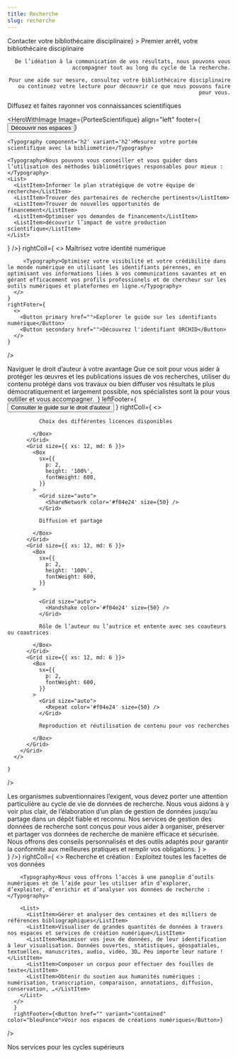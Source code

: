 ```yaml
---
title: Recherche
slug: recherche
---
```



<SuperHero
  title="Amplifier l’impact de vos recherches"
  imageName='recherche'
/>

<Section bg='vertFonce'>
  <HeroWithImage
    Image={Bibliothecaire}
    align="right"
    footer={<Button href="../nous-joindre/notre-equipe" primary>Contacter votre bibliothécaire disciplinaire</Button>}
  >
    <Typography component="h2" variant="h2">Premier arrêt, votre bibliothécaire disciplinaire</Typography>

    De l’idéation à la communication de vos résultats, nous pouvons vous accompagner tout au long du cycle de la recherche.

    Pour une aide sur mesure, consultez votre bibliothécaire disciplinaire ou continuez votre lecture pour découvrir ce que nous pouvons faire pour vous.

  </HeroWithImage>
</Section>

<Section>
<Typography component="h2" variant="display2">Diffusez et faites rayonner vos connaissances scientifiques</Typography> 
<RichList>
    <RichListItemWithLink
      title="Rédiger et produire"
      description="Nous vous proposons une panoplie de ressources et d'aides à la rédaction savante et à la production d'outils de diffusion de vos recherches."
      href="/recherche/rediger"
      linkText="Voir les services"
    />
    <RichListItemWithLink 
      title="Diffuser vos savoir"
      description="Nous vous proposons une multitude de services pour optimiser la publication, la diffusion et la conservation des résultats de vos travaux de recherche."
      href="/recherche/diffuser/"
      linkText="Voir les services"
    />
  </RichList>

</Section>


<Section bg='rose300'>
  <Carousel1
    title="La science ouverte et le libre accès, une culture institutionnelle"
    description="Nous sommes activement engagées dans le projet de la science ouverte, qui vise à démocratiser l’accès à la science et tout en favorisant la réutilisation des savoirs: libre accès, données ouvertes, logiciels ouverts, science citoyenne, etc. "
  >
    <CardWithIcon
      color="vertFonce"
      title="Qu'est-ce que le libre accès?"
      Icon={Laptop}
      moreText="Comprendre le concept"
      href="#"
      small
    />
    <CardWithIcon
      color="vertFonce"
      title="Déposer sa thèse ou son mémoire dans Papyrus"
      Icon={DownloadSimple}
      moreText="Voir les étapes"
      href="https://boite-outils.bib.umontreal.ca/gerer-diffuser/deposer-these-memoire "
      small
    />
    <CardWithIcon
      color="vertFonce"
      title="Déposer facilement son article en libre accès"
      Icon={DownloadSimple}
      moreText="Utiliser le formulaire rapide"
      href="https://depot-libre-acces.bib.umontreal.ca/connexion"
      small
    />
    <CardWithIcon
      color="vertFonce"
      title="Comprendre la politique institutionnelle sur le libre accès"
      Icon={Plugs}
      moreText="En savoir plus"
      href="#"
      small
    />
  </Carousel1>

</Section>

<Section bg='bleu600'>

  <HeroWithImage
    Image={PorteeScientifique}
    align="left"
    footer={<Button primary href='/espaces/'>Découvrir nos espaces</Button>}
  >
    <Typography component='h2' variant='h2'>Mesurez votre portée scientifique avec la bibliométrie</Typography>
    
    <Typography>Nous pouvons vous conseiller et vous guider dans l’utilisation des méthodes bibliométriques responsables pour mieux :</Typography>
    <List> 
      <ListItem>Informer le plan stratégique de votre équipe de recherche</ListItem>
      <ListItem>Trouver des partenaires de recherche pertinents</ListItem>
      <ListItem>Trouver de nouvelles opportunités de financement</ListItem>
      <ListItem>Optimiser vos demandes de financement</ListItem>
      <ListItem>découvrir l’impact de votre production scientifique</ListItem>
    </List>
  </HeroWithImage>
</Section>


<Section>
  <HeroWithText 
    leftColl={<IconInSquare color='vertPale' icon={<UserFocus color="vertFonce" />} />}
    rightColl={
      <>
        <Typography component="h2" variant="h2">Maîtrisez votre identité numérique</Typography>
        
         <Typography>Optimisez votre visibilité et votre crédibilité dans le monde numérique en utilisant les identifiants pérennes, en optimisant vos informations liées à vos communications savantes et en gérant efficacement vos profils professionels et de chercheur sur les outils numériques et plateformes en ligne.</Typography>
      </>
    }
    rightFoter={
      <>
        <Button primary href="">Explorer le guide sur les identifiants numérique</Button>
        <Button secondary href="">Découvrez l'identifiant ORCHID</Button>
      </>
    }
  />

</Section>

<Section bg="rose300">
  <HeroWithText2
    leftColl={
      <>
        <Typography variant="h2">Naviguer le droit d’auteur à votre avantage</Typography>
        <Typography>Que ce soit pour vous aider à protéger les œuvres et les publications issues de vos recherches, utiliser du contenu protégé dans vos travaux ou bien diffuser vos résultats le plus démocratiquement et largement possible, nos spécialistes sont là pour vous outiller et vous accompagner. </Typography>
      </>
    }
    leftFooter={
      <Button primary href="https://boite-outils.bib.umontreal.ca/gerer-diffuser/droit-auteur/guide-droit-auteur">Consulter le guide sur le droit d'auteur</Button>
    }
    rightColl={
      <>
        <Grid container spacing={2}>
          <Grid size={{ xs: 12, md: 6 }}>
            <Box
              sx={{
                p: 2,
                height: '100%',
                fontWeight: 600,
              }}
            >
              <Grid size="auto">
                <CheckSquareOffset color='#f04e24' size={50} />
              </Grid>

              Choix des différentes licences disponibles

            </Box>
          </Grid>
          <Grid size={{ xs: 12, md: 6 }}>
            <Box
              sx={{
                p: 2,
                height: '100%',
                fontWeight: 600,
              }}
            >
              <Grid size="auto">
                <ShareNetwork color='#f04e24' size={50} />
              </Grid>

              Diffusion et partage

            </Box>
          </Grid>
          <Grid size={{ xs: 12, md: 6 }}>
            <Box
              sx={{
                p: 2,
                height: '100%',
                fontWeight: 600,
              }}
            >

              <Grid size="auto">
                <Handshake color='#f04e24' size={50} />
              </Grid>

              Rôle de l’auteur ou l’autrice et entente avec ses coauteurs ou coautrices

            </Box>
          </Grid>
          <Grid size={{ xs: 12, md: 6 }}>
            <Box
              sx={{
                p: 2,
                fontWeight: 600,
              }}
            >
              <Grid size="auto">
                <Repeat color='#f04e24' size={50} />
              </Grid>

              Reproduction et réutilisation de contenu pour vos recherches

            </Box>
          </Grid>
        </Grid>
      </>
    
    }
  />

</Section>

<Section>
  <Carousel1
    title="Gestion des données de recherche"
    description={
      <>
        <Typography sx={{pb: 1.5}}>Les organismes subventionnaires l’exigent, vous devez porter une attention particulière au cycle de vie de données de recherche. Nous vous aidons à y voir plus clair, de l’élaboration d’un plan de gestion de données jusqu’au partage dans un dépôt fiable et reconnu.</Typography>
        <Typography>Nos services de gestion des données de recherche sont conçus pour vous aider à organiser, préserver et partager vos données de recherche de manière efficace et sécurisée. Nous offrons des conseils personnalisés et des outils adaptés pour garantir la conformité aux meilleures pratiques et remplir vos obligations.</Typography>
      </>
    }
  >
    <CardWithIcon
      title="Rédiger un plan de gestion de données"
      Icon={PencilSimple}
      moreText="Explorer le guide"
      href=" https://boite-outils.bib.umontreal.ca/gerer-diffuser/c.php?g=726317?tab=5243845"
      small
    />
    <CardWithIcon
      title="Partager et trouver des données dans un dépôt"
      Icon={MagnifyingGlass}
      moreText="Explorer le guide"
      href="#"
      small
    />
    <CardWithIcon
      title="Normaliser et documenter les données avec des métadonnées"
      Icon={TextAlignJustify}
      moreText="Explorer le guide"
      href="#"
      small
    />
  </Carousel1>
</Section>

<Section bg='bleu200'>
  <HeroWithText 
    leftColl={<IconInSquare color='#fff' icon={<CubeTransparent color="bleuPrincipal" />} />}
    rightColl={
      <>
        <Typography component="h2" variant="h2">Recherche et création : Exploitez toutes les facettes de vos données</Typography>
        
        <Typography>Nous vous offrons l’accès à une panoplie d’outils numériques et de l’aide pour les utiliser afin d’explorer, d’exploiter, d’enrichir et d’analyser vos données de recherche :</Typography>
         
        <List> 
          <ListItem>Gérer et analyser des centaines et des milliers de références bibliographiques</ListItem>
          <ListItem>Visualiser de grandes quantités de données à travers nos espaces et services de création numérique</ListItem>
          <ListItem>Maximiser vos jeux de données, de leur identification à leur visualisation. Données ouvertes, statistiques, géospatiales, textuelles, manuscrites, audio, vidéo, 3D… Peu importe leur nature !</ListItem>
          <ListItem>Composer un corpus pour effectuer des fouilles de texte</ListItem>
          <ListItem>Obtenir du soutien aux humanités numériques : numérisation, transcription, comparaison, annotations, diffusion, conservation, …</ListItem>
        </List>
      </>
      }
      rightFooter={<Button href="" variant="contained" color="bleuFonce">Voir nos espaces de créations numériques</Button>}
  />
</Section>

<Section bg='vertFonce'>

  <Typography component="h2" variant="display2">Nos services pour les cycles supérieurs </Typography>

  <RichList>
    <RichListItemWithLink
      color='vertFonce'
      href="https://www.facebook.com/groups/655999033385375/"
      title="Matinée de rédaction"
      description="Travaillez efficacement dans un environnement structuré grâce aux Matinées de rédaction. Les séances sont divisées en cycles de rédaction, suivis de pauses d'échanges informels."
    />
    <RichListItemWithLink
      color='vertFonce'
      href="#"
      title="Aide à la rédaction et à la mise en page"
      description="Bénéficiez d’aide pour utiliser le modèle Word pour thèses et mémoires qui répond aux normes du Guide de présentation des mémoires et des thèses des Études supérieures et postdoctorales (ESP)."
    />
    <RichListItemWithLink
      color='vertFonce'
      href="#"
      title="Aide au dépôt de votre mémoire ou thèse dans Papyrus"
      description="Nous sommes là pour vous accompagner dans le processus de mise en forme et de dépôt de votre thèse ou de votre mémoire dans le dépôt institutionnel Papyrus, étape obligatoire pour l’obtention de votre grade."
    />
    <RichListItemWithLink
      color='vertFonce'
      href="../nous-joindre/notre-equipe"
      title="Accompagnement personnalisé au doctorat"
      description="Vous pouvez planifier une série de rencontres individuelles avec votre bibliothécaire disciplinaire pour recevoir un soutien dans toutes les étapes de votre doctorat, de la recherche documentaire jusqu’à la rédaction de votre thèse, en passant par la mise en place de veille et par l’aide à la création de corpus de recherche."
    />
    <RichListItemWithLink
      color='vertFonce'
      href="#"
      title="Espaces dédiés aux cycles supérieurs"
      description="Salles individuelles réservables, salles communes équipées de casiers pour votre documentation : l’offre varie d’une bibliothèque à l’autre, consultez le répertoire!"
    />
  </RichList>

</Section>
